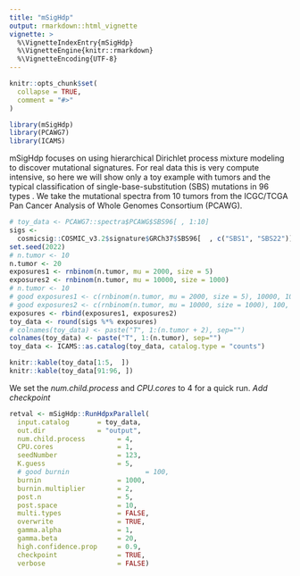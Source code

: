 ```yaml
---
title: "mSigHdp"
output: rmarkdown::html_vignette
vignette: >
  %\VignetteIndexEntry{mSigHdp}
  %\VignetteEngine{knitr::rmarkdown}
  %\VignetteEncoding{UTF-8}
---
```


```r
knitr::opts_chunk$set(
  collapse = TRUE,
  comment = "#>"
)
```

```r
library(mSigHdp)
library(PCAWG7)
library(ICAMS)
```

mSigHdp focuses on using hierarchical Dirichlet process mixture modeling
to discover mutational signatures. 
For real data this is very compute intensive, 
so here we will show only a toy example with tumors and the typical
classification of single-base-substitution (SBS) mutations in 96 types <ref>.
We take the mutational spectra from
10 tumors from the ICGC/TCGA Pan Cancer Analysis of Whole Genomes
Consortium (PCAWG).

```r
# toy_data <- PCAWG7::spectra$PCAWG$SBS96[ , 1:10]
sigs <- 
  cosmicsig::COSMIC_v3.2$signature$GRCh37$SBS96[  , c("SBS1", "SBS22")]
set.seed(2022)
# n.tumor <- 10
n.tumor <- 20
exposures1 <- rnbinom(n.tumor, mu = 2000, size = 5)
exposures2 <- rnbinom(n.tumor, mu = 10000, size = 1000)
# n.tumor <- 10
# good exposures1 <- c(rnbinom(n.tumor, mu = 2000, size = 5), 10000, 100)
# good exposures2 <- c(rnbinom(n.tumor, mu = 10000, size = 1000), 100, 5000)
exposures <- rbind(exposures1, exposures2)
toy_data <- round(sigs %*% exposures)
# colnames(toy_data) <- paste("T", 1:(n.tumor + 2), sep="")
colnames(toy_data) <- paste("T", 1:(n.tumor), sep="")
toy_data <- ICAMS::as.catalog(toy_data, catalog.type = "counts")

knitr::kable(toy_data[1:5,  ])
knitr::kable(toy_data[91:96, ])
```

We set the _num.child.process_ and _CPU.cores_ to 4 for a quick run. 
*Add checkpoint*

```r

retval <- mSigHdp::RunHdpxParallel(
  input.catalog       = toy_data,
  out.dir             = "output",
  num.child.process        = 4, 
  CPU.cores                = 1,
  seedNumber               = 123,
  K.guess                  = 5,
  # good burnin                   = 100,
  burnin                   = 1000,
  burnin.multiplier        = 2,
  post.n                   = 5, 
  post.space               = 10, 
  multi.types              = FALSE, 
  overwrite                = TRUE,
  gamma.alpha              = 1,
  gamma.beta               = 20, 
  high.confidence.prop     = 0.9,
  checkpoint               = TRUE,
  verbose                  = FALSE) 
```

